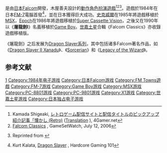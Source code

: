 {{NoteTA
| G1=Games
}}
{{Infobox VG
| title = 屠龙剑
| japanese = ドラゴンスレイヤー
| image =
| developer = [[日本Falcom|日本Falcom]]
| publisher = {{Vgrelease|JP|日本Falcom|JP|[[史克威尔|史克威尔]]（MSX）|JP|Epoch（SCV/GB）}}
| designer = 木屋善夫
| series = [[Dragon_Slayer系列|Dragon Slayer系列]]
| released = '''FM-7'''{{Vgrelease|JP|1984年10月}}'''PC-8801'''{{Vgrelease|JP|1984年11月}}'''夏普X1'''{{Vgrelease|JP|1985年6月}}'''MSX'''{{Vgrelease|JP|1985年7月15日}}'''Super Cassette Vision'''{{Vgrelease|JP|1986年}}'''Game Boy'''{{Vgrelease|JP|1990年8月12日}}'''FM Towns'''{{Vgrelease|JP|1992年}}'''世嘉土星'''{{Vgrelease|JP|1997年11月6日}}
| genre = [[动作角色扮演游戏|动作角色扮演]]
| modes = [[单人电子游戏|单人]]
| platforms = [[FM-7|FM-7]]、[[FM_Towns|FM Towns]]、[[NEC_PC-8801|NEC PC-8801]]、[[MSX|MSX]]、[[夏普X1|夏普X1]]、[[Cassette_Vision|Super Cassette Vision]]、[[Game_Boy|Game Boy]]、[[世嘉土星|世嘉土星]]
}}

{{Vgname|屠龍劍|ja=ドラゴンスレイヤー，Dragon Slayer}}是由[[日本Falcom|日本Falcom]]開發，木屋善夫設計的[[動作角色扮演遊戲|動作角色扮演遊戲]]<ref name="4Gamer">Kamada Shigeaki, [http://www.4gamer.net/specials/retro/retro01.html レトロゲーム配信サイトと配信タイトルのピックアップ紹介記事「懐かし (Retro)] {{Wayback|url=http://www.4gamer.net/specials/retro/retro01.html |date=20140826030222 }} ([http://translate.google.co.uk/translate?hl=en&sl=ja&u=http://www.4gamer.net/specials/retro/retro01.html Translation] {{Wayback|url=http://translate.google.co.uk/translate?hl=en&sl=ja&u=http%3A%2F%2Fwww.4gamer.net%2Fspecials%2Fretro%2Fretro01.html |date=20160304090142 }}), 4Gamer.net</ref><ref name="GameSetWatch">[http://www.gamesetwatch.com/2006/07/column_compilation_catalog_fal_1.php Falcom Classics] {{Wayback|url=http://www.gamesetwatch.com/2006/07/column_compilation_catalog_fal_1.php |date=20150326224503 }}, GameSetWatch, July 12, 2006</ref><ref name="retro_3">{{cite web|url=http://www.hardcoregaming101.net/JPNcomputers/Japanesecomputers3.htm|title=Retro Japanese Computers: Gaming's Final Frontier Retro Japanese Computers|page=3|author=John Szczepaniak|publisher=Hardcore Gaming 101|accessdate=2011-03-29|archive-date=2017-09-30|archive-url=https://web.archive.org/web/20170930174030/http://hardcoregaming101.net/JPNcomputers/Japanesecomputers3.htm|dead-url=no}} Reprinted from {{citation|title=[[Retro_Gamer|Retro Gamer]]|issue=67|year=2009}}</ref>。遊戲於1984年在日本[[FM-7|FM-7]]電腦首發<ref name="Dragon">Kurt Kalata, [http://www.hardcoregaming101.net/dragonslayer/dragonslayer.htm Dragon Slayer]  {{webarchive|url=https://www.webcitation.org/60hNUNOGQ?url=http://www.hardcoregaming101.net/dragonslayer/dragonslayer.htm |date=2011-08-05 }}, Hardcore Gaming 101</ref>，並在日本獲得巨大成功。[[史克威爾|史克威爾]]在1985年將遊戲移植於[[MSX|MSX]]，[[Epoch|Epoch]]在1986年將遊戲移植於[[Cassette_Vision|Super Cassette Vision]]，之後又在1990年以《'''屠龍劍I'''》名義移植於[[Game_Boy|Game Boy]]。[[世嘉土星|世嘉土星]]合輯《Falcom Classics》亦收錄遊戲移植版。

《屠龍劍》之后发展为[[Dragon_Slayer系列|Dragon Slayer系列]]，其中包括诸多Falcom著名作品，如《[[Dragon_Slayer_II_Xanadu|Dragon Slayer II Xanadu]]》、《[[Sorcerian|Sorcerian]]》和《[[Legacy_of_the_Wizard|Legacy of the Wizard]]》。

== 参考文献 ==
{{reflist}}

{{Dragon Slayer系列}}

{{DEFAULTSORT:Dragon Slayer}}
[[Category:Dragon_Slayer系列|1]]
[[Category:1984年电子游戏|Category:1984年电子游戏]]
[[Category:日本Falcom游戏|Category:日本Falcom游戏]]
[[Category:FM_Towns遊戲|Category:FM Towns遊戲]]
[[Category:FM-7游戏|Category:FM-7游戏]]
[[Category:Game_Boy游戏|Category:Game Boy游戏]]
[[Category:MSX游戏|Category:MSX游戏]]
[[Category:PC-8801游戏|Category:PC-8801游戏]]
[[Category:PC-9801游戏|Category:PC-9801游戏]]
[[Category:X1游戏|Category:X1游戏]]
[[Category:世嘉土星游戏|Category:世嘉土星游戏]]
[[Category:日本独占电子游戏|Category:日本独占电子游戏]]